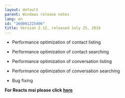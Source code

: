 ```yaml
---
layout: default
parent: Windows release notes
lang: en
id: "360001225406"
title: Version 2.12, released July 25, 2018
---
```

*   Performance optimization of contact listing  
      
    
*   Performance optimization of contact searching  
      
    
*   Performance optimization of conversation listing  
      
    
*   Performance optimization of conversation searching  
      
    
*   Bug fixing

**For Reacts msi please click [here](https://reacts.com/install/reacts.msi)**


